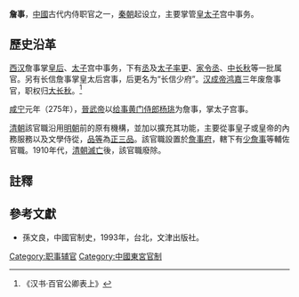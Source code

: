 '''詹事'''，[[中國|中國]]古代内侍职官之一，[[秦朝|秦朝]]起设立，主要掌管[[皇太子|皇太子]]宫中事务。

==歷史沿革==
[[西汉|西汉]]詹事掌[[皇后|皇后]]、[[太子|太子]]宫中事务，下有[[丞|丞]]及[[太子率更|太子率更]]、[[家令丞|家令丞]]、[[中长秋|中长秋]]等一批属官。另有长信詹事掌皇太后宫事，后更名为“长信少府”。[[汉成帝|汉成帝]][[鸿嘉|鸿嘉]]三年废詹事官，职权归[[大长秋|大长秋]]。<ref>《汉书·百官公卿表上》</ref>

[[咸宁_(西晋)|咸宁]]元年（275年），[[晉武帝|晉武帝]]以[[给事黄门侍郎|给事黄门侍郎]][[杨珧|杨珧]]为詹事，掌太子宫事。

[[清朝|清朝]]該官職沿用[[明朝|明朝]]前的原有機構，並加以擴充其功能，主要從事皇子或皇帝的內務服務以及文學侍從，[[品等|品等]]為[[正三品|正三品]]。該官職設置於[[詹事府|詹事府]]，轄下有[[少詹事|少詹事]]等輔佐官職。1910年代，[[清朝滅亡|清朝滅亡]]後，該官職廢除。

==註釋==
{{reflist}}

==參考文獻==
{{refbegin}}
*孫文良，中國官制史，1993年，台北，文津出版社。
{{refend}}

{{明朝中央官职}}
{{Government-official-hist-stub}}

[[Category:职事辅官|Category:职事辅官]]
[[Category:中國東宮官制|Category:中國東宮官制]]